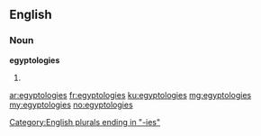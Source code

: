 ==English==

===Noun===
'''egyptologies'''

# {{plural of|[[egyptology]]}}

[[Category:English plurals ending in "-ies"]]

[[ar:egyptologies]]
[[fr:egyptologies]]
[[ku:egyptologies]]
[[mg:egyptologies]]
[[my:egyptologies]]
[[no:egyptologies]]